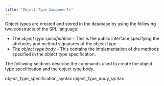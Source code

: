 ```yaml
---
title: "Object Type Components"
---
```


<div id="object_type_components" class="registered_link"></div>


Object types are created and stored in the database by using the following two constructs of the SPL language:

-   The *object type specification* - This is the public interface specifying the attributes and method signatures of the object type.
-   The *object type body* - This contains the implementation of the methods specified in the object type specification.

The following sections describe the commands used to create the object type specification and the object type body.

<div class="toctree" maxdepth="3">

object\_type\_specification\_syntax object\_type\_body\_syntax

</div>
